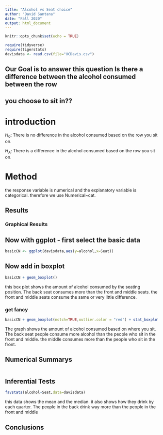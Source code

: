 ```yaml
---
title: "Alcohol vs Seat choice"
author: "David Santana"
date: "Fall 2020"
output: html_document
---
```


```r
knitr::opts_chunk$set(echo = TRUE)
```

```r
require(tidyverse)
require(tigerstats)
davisdata <- read.csv(file="UCDavis.csv")
```
## Our Goal is to answer this question Is there a difference between the alcohol consumed between the row
## you choose to sit in??

# introduction

$H_0$: There is no difference in the alcohol consumed based on the row you sit on.

$H_A$: There is a difference in the alcohol consumed based on the row you sit on.

# Method

the response variable is numerical and the explanatory variable is categorical.  therefore we use Numerical~cat.

## Results 

### Graphical Results 

## Now with ggplot - first select the basic data

```r
basicCN <- ggplot(davisdata,aes(y=alcohol,x=Seat))
```
## Now add in boxplot

```r
basicCN + geom_boxplot()
```
this box plot shows the amount of alcohol consumed by the seating position.  The back seat consumes more than the front and middle seats.  the front and middle seats consume the same or very little difference.

  
### get fancy  

```r
basicCN + geom_boxplot(notch=TRUE,outlier.color = "red") + stat_boxplot(geom ='errorbar') + labs(title="Fancy notch boxplot \n with 2 lines")
```

The graph shows the amount of alcohol consumed based on where you sit. The back seat people consume more alcohol than the people who sit in the front and middle. the middle consumes more than the people who sit in the front. 

## Numerical Summarys 

```r

```


## Inferential Tests

```r
favstats(alcohol~Seat,data=davisdata)
```
this data shows the mean and the median. it also shows how they drink by each quarter. The people in the back drink way more than the people in the front and middle 

## Conclusions




